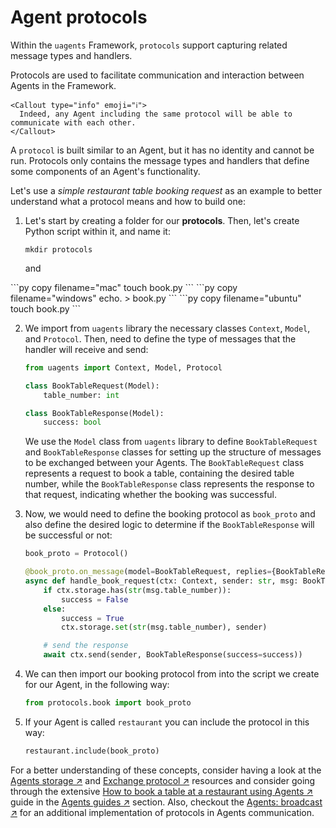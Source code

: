 
# Agent protocols

Within the `uagents` Framework, `protocols` support capturing related message types and handlers.

Protocols are used to facilitate communication and interaction between Agents in the Framework.

    <Callout type="info" emoji="ℹ️">
      Indeed, any Agent including the same protocol will be able to communicate with each other.
    </Callout>

A `protocol` is built similar to an Agent, but it has no identity and cannot be run. Protocols only contains the message types and handlers that define some components of an Agent's functionality.

Let's use a _simple restaurant table booking request_ as an example to better understand what a protocol means and how to build one:

1. Let's start by creating a folder for our **protocols**. Then, let's create Python script within it, and name it:

   `mkdir protocols`

   and 

<CodeGroup hasCopy isOSFile>
<DocsCode mac={true}>
```py copy filename="mac"
touch book.py
```
</DocsCode>

<DocsCode windows={true}>
    ```py copy filename="windows"
    echo. > book.py
    ```
    </DocsCode>

<DocsCode ubuntu={true}>
    ```py copy filename="ubuntu"
    touch book.py
    ```
    </DocsCode>
</CodeGroup>

2. We import from `uagents` library the necessary classes `Context`, `Model`, and `Protocol`. Then, need to define the type of messages that the handler will receive and send:

   ```py copy
   from uagents import Context, Model, Protocol

   class BookTableRequest(Model):
       table_number: int

   class BookTableResponse(Model):
       success: bool
   ```

   We use the `Model` class from `uagents` library to define `BookTableRequest` and `BookTableResponse` classes for setting up the structure of messages to be exchanged between your Agents. The `BookTableRequest` class represents a request to book a table, containing the desired table number, while the `BookTableResponse` class represents the response to that request, indicating whether the booking was successful.

3. Now, we would need to define the booking protocol as `book_proto` and also define the desired logic to determine if the `BookTableResponse` will be successful or not:

   ```py copy
   book_proto = Protocol()

   @book_proto.on_message(model=BookTableRequest, replies={BookTableResponse})
   async def handle_book_request(ctx: Context, sender: str, msg: BookTableRequest):
       if ctx.storage.has(str(msg.table_number)):
           success = False
       else:
           success = True
           ctx.storage.set(str(msg.table_number), sender)

       # send the response
       await ctx.send(sender, BookTableResponse(success=success))
   ```

4. We can then import our booking protocol from into the script we create for our Agent, in the following way:

   ```py copy
   from protocols.book import book_proto
   ```

5. If your Agent is called `restaurant` you can include the protocol in this way:

   ```py copy
   restaurant.include(book_proto)
   ```

For a better understanding of these concepts, consider having a look at the [Agents storage ↗️](/references/uagents/uagents-protocols/storage) and [Exchange protocol ↗️](/references/uagents/uagents-protocols/exchange-protocol) resources and consider going through the extensive [How to book a table at a restaurant using Agents ↗️](/examples/table-booking-demo) guide in the [Agents guides ↗️](/guides#ai-agents) section. Also, checkout the [Agents: broadcast ↗️](/examples/broadcast) for an additional implementation of protocols in Agents communication.
